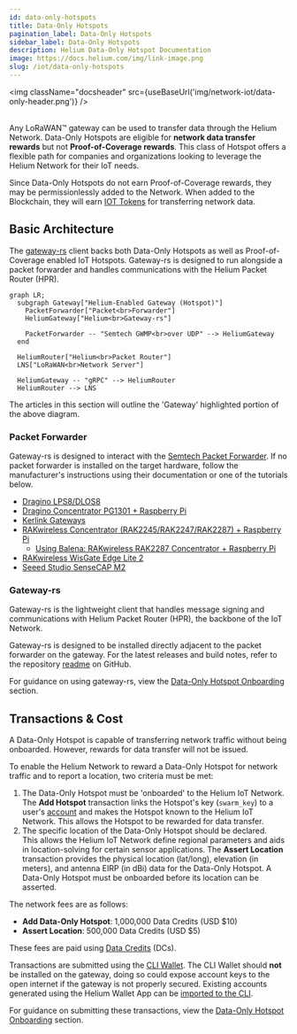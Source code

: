 ```yaml
---
id: data-only-hotspots
title: Data-Only Hotspots
pagination_label: Data-Only Hotspots
sidebar_label: Data-Only Hotspots
description: Helium Data-Only Hotspot Documentation
image: https://docs.helium.com/img/link-image.png
slug: /iot/data-only-hotspots
---
```



<img className="docsheader" src={useBaseUrl('img/network-iot/data-only-header.png')} />
<br />
<br />

Any LoRaWAN&trade; gateway can be used to transfer data through the Helium Network. Data-Only
Hotspots are eligible for **network data transfer rewards** but not **Proof-of-Coverage rewards**.
This class of Hotspot offers a flexible path for companies and organizations looking to leverage the
Helium Network for their IoT needs.

Since Data-Only Hotspots do not earn Proof-of-Coverage rewards, they may be permissionlessly added
to the Network. When added to the Blockchain, they will earn [IOT Tokens](/tokens/iot-token) for
transferring network data.

## Basic Architecture

The [gateway-rs](https://github.com/helium/gateway-rs) client backs both Data-Only Hotspots as well
as Proof-of-Coverage enabled IoT Hotspots. Gateway-rs is designed to run alongside a packet
forwarder and handles communications with the Helium Packet Router (HPR).

```mermaid
graph LR;
  subgraph Gateway["Helium-Enabled Gateway (Hotspot)"]
    PacketForwarder["Packet<br>Forwarder"]
    HeliumGateway["Helium<br>Gateway-rs"]

    PacketForwarder -- "Semtech GWMP<br>over UDP" --> HeliumGateway
  end

  HeliumRouter["Helium<br>Packet Router"]
  LNS["LoRaWAN<br>Network Server"]

  HeliumGateway -- "gRPC" --> HeliumRouter
  HeliumRouter --> LNS
```

The articles in this section will outline the 'Gateway' highlighted portion of the above diagram.

### Packet Forwarder

Gateway-rs is designed to interact with the
[Semtech Packet Forwarder](https://github.com/helium/packet_forwarder). If no packet forwarder is
installed on the target hardware, follow the manufacturer's instructions using their documentation
or one of the tutorials below.

- [Dragino LPS8/DLOS8](/iot/data-only/dragino-data-only-hotspot)
- [Dragino Concentrator PG1301 + Raspberry Pi](/iot/data-only/dragino-pg1301)
- [Kerlink Gateways](/iot/data-only/kerlink-data-only-hotspot)
- [RAKwireless Concentrator (RAK2245/RAK2247/RAK2287) + Raspberry Pi](/iot/data-only/rak-concentrators)
  - [Using Balena: RAKwireless RAK2287 Concentrator + Raspberry Pi](/iot/data-only/balena-data-only-hotspot)
- [RAKwireless WisGate Edge Lite 2](https://github.com/HoBoWAN/Helium-Data-Only-Hotspot/blob/main/README.md)
- [Seeed Studio SenseCAP M2](https://wiki.seeedstudio.com/Network/SenseCAP_Network/SenseCAP_M2_Data_Only-Helium_gateway/SenseCAP_M2_Data_Only_Quick_Start/)

### Gateway-rs

Gateway-rs is the lightweight client that handles message signing and communications with Helium
Packet Router (HPR), the backbone of the IoT Network.

Gateway-rs is designed to be installed directly adjacent to the packet forwarder on the gateway. For
the latest releases and build notes, refer to the repository
[readme](https://github.com/helium/gateway-rs/blob/main/README.md) on GitHub.

For guidance on using gateway-rs, view the
[Data-Only Hotspot Onboarding](/iot/data-only-hotspots-onboarding) section.

## Transactions & Cost

A Data-Only Hotspot is capable of transferring network traffic without being onboarded. However,
rewards for data transfer will not be issued.

To enable the Helium Network to reward a Data-Only Hotspot for network traffic and to report a
location, two criteria must be met:

1. The Data-Only Hotspot must be 'onboarded' to the Helium IoT Network.  
   The **Add Hotspot** transaction links the Hotspot's key (`swarm_key`) to a user's
   [account](/wallets) and makes the Hotspot known to the Helium IoT Network. This allows the
   Hotspot to be rewarded for data transfer.
1. The specific location of the Data-Only Hotspot should be declared.  
   This allows the Helium IoT Network define regional parameters and aids in location-solving for
   certain sensor applications. The **Assert Location** transaction provides the physical location
   (lat/long), elevation (in meters), and antenna EIRP (in dBi) data for the Data-Only Hotspot. A
   Data-Only Hotspot must be onboarded before its location can be asserted.

The network fees are as follows:

- **Add Data-Only Hotspot**: 1,000,000 Data Credits (USD $10)
- **Assert Location**: 500,000 Data Credits (USD $5)

These fees are paid using [Data Credits](/tokens/data-credit) (DCs).

Transactions are submitted using the [CLI Wallet](/wallets/cli-wallet). The CLI Wallet should
**not** be installed on the gateway, doing so could expose account keys to the open internet if the
gateway is not properly secured. Existing accounts generated using the Helium Wallet App can be
[imported to the CLI](/wallets/cli-wallet#import-seed-phrase-account-into-cli).

For guidance on submitting these transactions, view the
[Data-Only Hotspot Onboarding](/iot/data-only-hotspots-onboarding) section.
